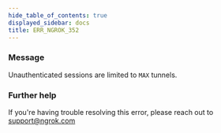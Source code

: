 ```yaml
---
hide_table_of_contents: true
displayed_sidebar: docs
title: ERR_NGROK_352
---
```


### Message

Unauthenticated sessions are limited to `MAX` tunnels.

<ErrorDetails />

### Further help

If you're having trouble resolving this error, please reach out to [support@ngrok.com](mailto:support@ngrok.com?subject=Help%20with%20ERR_NGROK_352)

